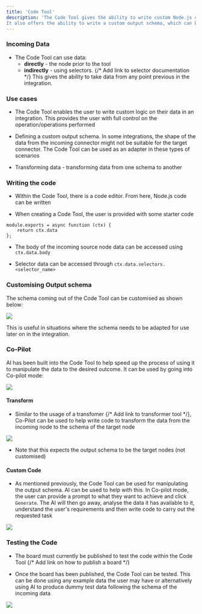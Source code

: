 ```yaml
---
title: 'Code Tool'
description: 'The Code Tool gives the ability to write custom Node.js code against the data in an integration.
It also offers the ability to write a custom output schema, which can be useful to reshape the data for later on in the integration.'
---
```


### Incoming Data

- The Code Tool can use data:
  - **directly** - the node prior to the tool
  - **indirectly** - using selectors. {/* Add link to selector documentation */} This gives the ability to take data from any point previous in the integration.

### Use cases

- The Code Tool enables the user to write custom logic on their data in an integration. 
This provides the user with full control on the operation/operations performed

- Defining a custom output schema. In some integrations, the shape of the data from the incoming connector might not be suitable for the target connector. The Code Tool can be used as an adapter in these types of scenarios

- Transforming data - transforming data from one schema to another

### Writing the code

- Within the Code Tool, there is a code editor. From here, Node.js code can be written

- When creating a Code Tool, the user is provided with some starter code

```
module.exports = async function (ctx) {
    return ctx.data
};
```

- The body of the incoming source node data can be accessed using `ctx.data.body`

- Selector data can be accessed through `ctx.data.selectors.<selector_name>`

### Customising Output schema

The schema coming out of the Code Tool can be customised as shown below:

<Frame caption="Defining Output Schema">
    <img src="https://storage.googleapis.com/versori-assets/apps/user-docs/tools/code_tool/defining_output_schema.jpeg" />
</Frame>

This is useful in situations where the schema needs to be adapted for use later on in the integration.

### Co-Pilot

AI has been built into the Code Tool to help speed up the process of using it to manipulate the data to the desired outcome. 
It can be used by going into Co-pilot mode:

<Frame caption="Copilot Mode">
    <img src="https://storage.googleapis.com/versori-assets/apps/user-docs/tools/code_tool/going_into_copilot.jpeg" />
</Frame>

#### Transform

- Similar to the usage of a transfomer {/* Add link to transformer tool */}, Co-Pilot can be used to help write code to transform the data from the incoming
node to the schema of the target node

<Frame caption="Transform">
    <img src="https://storage.googleapis.com/versori-assets/apps/user-docs/tools/code_tool/transform.jpeg" />
</Frame>

- Note that this expects the output schema to be the target nodes (not customised)


#### Custom Code

- As mentioned previously, the Code Tool can be used for manipulating the output schema. AI can be used to help with this. 
In Co-pilot mode, the user can provide a prompt to what they want to achieve and click `Generate`. The AI will then go away,
analyse the data it has available to it, understand the user's requirements and then write code to carry out the requested task

<Frame caption="Prompting">
    <img src="https://storage.googleapis.com/versori-assets/apps/user-docs/tools/code_tool/generating_code.jpeg" />
</Frame>

### Testing the Code

- The board must currently be published to test the code within the Code Tool {/* Add link on how to publish a board */}

- Once the board has been published, the Code Tool can be tested. This can be done using any example data the user may have
or alternatively using AI to produce dummy test data following the schema of the incoming data

<Frame caption="Testing">
    <img src="https://storage.googleapis.com/versori-assets/apps/user-docs/tools/code_tool/testing_code_tool.jpeg" />
</Frame>